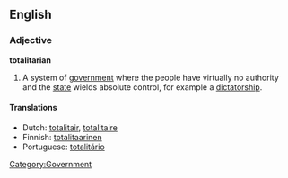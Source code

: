 ==English==

===Adjective===
'''totalitarian'''

#A system of [[government]] where the people have virtually no authority and the [[state]] wields absolute control, for example a [[dictatorship]].
[[Category:Government]]

====Translations====
*Dutch: [[totalitair]], [[totalitaire]]
*Finnish: [[totalitaarinen]]
*Portuguese: [[totalitário]]